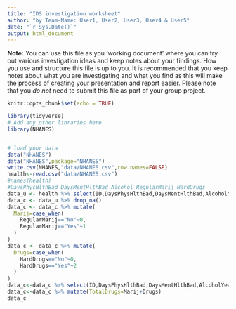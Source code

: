 ```yaml
---
title: "IDS investigation worksheet"
author: "by Team-Name: User1, User2, User3, User4 & User5"
date: "`r Sys.Date()`"
output: html_document
---
```


**Note:** You can use this file as you 'working document' where you can try out various investigation ideas and keep notes about your findings. How you use and structure this file is up to you. It is recommended that you keep notes about what you are investigating and what you find as this will make the process of creating your presentation and report easier. Please note that you _do not_ need to submit this file as part of your group project.



```r
knitr::opts_chunk$set(echo = TRUE)
```


```r
library(tidyverse)
# Add any other libraries here
library(NHANES)



```


```r
# load your data 
data("NHANES")
data("NHANES",package="NHANES")
write.csv(NHANES,"data/NHANES.csv",row.names=FALSE)
health<-read.csv("data/NHANES.csv")
#names(health)
#DaysPhysHlthBad DaysMentHlthBad Alcohol RegularMarij HardDrugs
data_u <- health %>% select(ID,DaysPhysHlthBad,DaysMentHlthBad,AlcoholYear,RegularMarij,HardDrugs)
data_c <- data_u %>% drop_na()
data_c <- data_c %>% mutate(
  Marij=case_when(
    RegularMarij=="No"~0,
    RegularMarij=="Yes"~1
  )
)
data_c <- data_c %>% mutate(
  Drugs=case_when(
    HardDrugs=="No"~0,
    HardDrugs=="Yes"~2
  )
)
data_c<-data_c %>% select(ID,DaysPhysHlthBad,DaysMentHlthBad,AlcoholYear,Marij,Drugs)
data_c<-data_c %>% mutate(TotalDrugs=Marij+Drugs)
data_c
```


